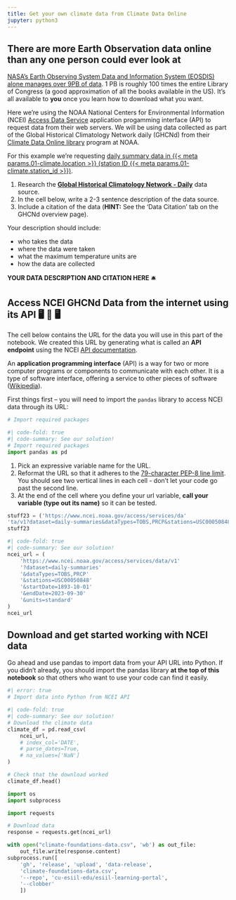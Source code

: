 ```yaml
---
title: Get your own climate data from Climate Data Online
jupyter: python3
---
```




## There are more Earth Observation data online than any one person could ever look at

[NASA's Earth Observing System Data and Information System (EOSDIS) alone manages over 9PB of data](https://www.earthdata.nasa.gov/learn/articles/getting-petabytes-people-how-eosdis-facilitates-earth-observing-data-discovery-and-use). 1 PB is roughly 100 times the entire Library of Congress (a good approximation of all the books available in the US). It's all available to **you** once you learn how to download what you want.

Here we're using the NOAA National Centers for Environmental Information (NCEI) [Access Data Service](https://www.ncei.noaa.gov/support/access-data-service-api-user-documentation) application progamming interface (API) to request data from their web servers. We will be using data collected as part of the Global Historical Climatology Network daily (GHCNd) from their [Climate Data Online library](https://www.ncdc.noaa.gov/cdo-web/datasets) program at NOAA.

For this example we're requesting [daily summary data in {{< meta params.01-climate.location >}} (station ID {{< meta params.01-climate.station_id >}})](https://www.ncdc.noaa.gov/cdo-web/datasets/GHCND/stations/GHCND:{{< meta params.01-climate.station_id >}}/detail).

::: {.callout-response title="Research and cite your data"}

  1.  Research the [**Global Historical Climatology Network - Daily**](https://www.ncei.noaa.gov/metadata/geoportal/rest/metadata/item/gov.noaa.ncdc:C00861/html) data source.
  2. In the cell below, write a 2-3 sentence description of the data source. 
  3.  Include a citation of the data (**HINT:** See the 'Data Citation' tab on the GHCNd overview page).

Your description should include: 

  + who takes the data
  + where the data were taken
  + what the maximum temperature units are
  + how the data are collected
:::

::: {.content-visible when-format="ipynb"}
:::: {.cell .markdown}
**YOUR DATA DESCRIPTION AND CITATION HERE** 🛎️
::::
:::

## Access NCEI GHCNd Data from the internet using its API 🖥️ 📡 🖥️

The cell below contains the URL for the data you will use in this part of the notebook. We created this URL by generating what is called an **API endpoint** using the NCEI [API documentation](https://www.ncei.noaa.gov/support/access-data-service-api-user-documentation).

::: {.callout-note .column-margin title="What's an API?"}
An **application programming interface** (API) is a way for two or more computer programs or components to communicate with each other. It is a type of software interface, offering a service to other pieces of software ([Wikipedia](https://en.wikipedia.org/wiki/API)).
:::

First things first -- you will need to import the `pandas` library to access NCEI data through its URL:

```python
# Import required packages
```

::: {.content-visible when-format="html"}
```python
#| code-fold: true
#| code-summary: See our solution!
# Import required packages
import pandas as pd
```
:::

::: {.callout-task title="Format your URL for readability"}

1. Pick an expressive variable name for the URL.
2. Reformat the URL so that it adheres to the [79-character PEP-8 line limit](https://peps.python.org/pep-0008/#maximum-line-length). You should see two vertical lines in each cell - don't let your code go past the second line.
3. At the end of the cell where you define your url variable, **call your variable (type out its name)** so it can be tested.

:::

```python
stuff23 = ('https://www.ncei.noaa.gov/access/services/da'
'ta/v1?dataset=daily-summaries&dataTypes=TOBS,PRCP&stations=USC00050848&startDate=1893-10-01&2023-09-30')
stuff23
```

::: {.content-visible when-format="html"}
```python
#| code-fold: true
#| code-summary: See our solution!
ncei_url = (
    'https://www.ncei.noaa.gov/access/services/data/v1'
    '?dataset=daily-summaries'
    '&dataTypes=TOBS,PRCP'
    '&stations=USC00050848'
    '&startDate=1893-10-01'
    '&endDate=2023-09-30'
    '&units=standard'
)
ncei_url
```
:::

## **Download and get started working with NCEI data**

Go ahead and use pandas to import data from your API URL into Python. If you didn't already, you should import the pandas library **at the top of this notebook** so that others who want to use your code can find it easily.

```python
#| error: true
# Import data into Python from NCEI API

```

::: {.content-visible when-format="html"}
```python
#| code-fold: true
#| code-summary: See our solution!
# Download the climate data
climate_df = pd.read_csv(
    ncei_url,
    # index_col='DATE',
    # parse_dates=True,
    # na_values=['NaN']
)

# Check that the download worked
climate_df.head()
```
:::

::: {.content-hidden}
```python
import os
import subprocess

import requests

# Download data
response = requests.get(ncei_url)

with open("climate-foundations-data.csv", 'wb') as out_file:
    out_file.write(response.content)
subprocess.run([
    'gh', 'release', 'upload', 'data-release',
    'climate-foundations-data.csv',
    '--repo', 'cu-esiil-edu/esiil-learning-portal',
    '--clobber'
    ])
```
:::